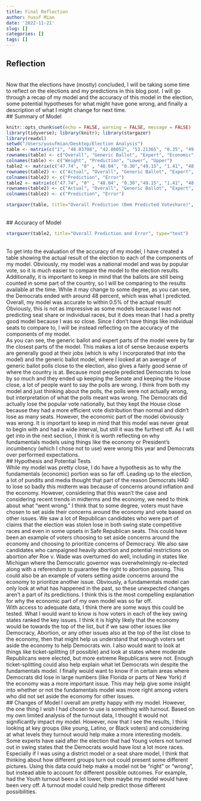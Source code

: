 ```yaml
---
title: Final Reflection
author: Yusuf Mian
date: '2022-11-21'
slug: []
categories: []
tags: []
---
```

## Reflection
<br>
Now that the elections have (mostly) concluded, I will be taking some time to reflect on the elections and my predictions in this blog post. I will go through a recap of my model and the accuracy of this model in the election, some potential hypotheses for what might have gone wrong, and finally a description of what I might change for next time.
<br>
## Summary of Model

```r
knitr::opts_chunk$set(echo = FALSE, warning = FALSE, message = FALSE)
library(tidyverse); library(knitr); library(stargazer)
library(readxl)
setwd("/Users/yusufmian/Desktop/Election Analysis")
table <- matrix(c("1", "48.03708", "42.86052", "53.21365", "0.35", "49.15375", "45.38579", "52.92172", "0.35", "48.80331", "42.38851", "55.21810", "0.2", "43.65825", "35.59525", "51.7215", "0.1",  "50.20460", "50.20460", "50.20460"), ncol=4, byrow=TRUE)
rownames(table) <- c("Overall", "Generic Ballot", "Expert", "Economic", "Cook PVI")
colnames(table) <- c("Weight", "Prediction", "Lower", "Upper")
table2 <- matrix(c("47.74", "0" , "48.04", "0.30","49.15", "1.41", "48.80", "1.06", "43.66", "4.08", "50.20", "2.46"), ncol=2, byrow=TRUE)
rownames(table2) <- c("Actual", "Overall", "Generic Ballot", "Expert", "Economic", "Cook PVI")
colnames(table2) <- c("Prediction", "Error")
table2 <- matrix(c("47.74", "0" , "48.04", "0.30","49.15", "1.41", "48.80", "1.06", "43.66", "4.08", "50.20", "2.46"), ncol=2, byrow=TRUE)
rownames(table2) <- c("Actual", "Overall", "Generic Ballot", "Expert", "Economic", "Cook PVI")
colnames(table2) <- c("Prediction", "Error")
```
```r
stargazer(table, title="Overall Prediction (Dem Predicted Voteshare)", type="text")
```
<br>
## Accuracy of Model


```r
stargazer(table2, title="Overall Prediction and Error", type="text")
```
<br>
To get into the evaluation of the accuracy of my model, I have created a table showing the actual result of the election to each of the components of my model. Obviously, my model was a national model and was by popular vote, so it is much easier to compare the model to the election results. Additionally, it is important to keep in mind that the ballots are still being counted in some part of the country, so I will be comparing to the results available at the time. While it may change to some degree, as you can see, the Democrats ended with around 48 percent, which was what I predicted. Overall, my model was accurate to within 0.5% of the actual result! Obviously, this is not as impressive as some models because I was not predicting seat share or individual races, but it does mean that I had a pretty good model because I was so close. Since I don't have things like individual seats to compare to, I will be instead reflecting on the accuracy of the components of my model.
<br>
As you can see, the generic ballot and expert parts of the model were by far the closest parts of the model. This makes a lot of sense because experts are generally good at their jobs (which is why I incorporated that into the model) and the generic ballot model, where I looked at an average of generic ballot polls close to the election, also gives a fairly good sense of where the country is at. Because most people predicted Democrats to lose by so much and they ended up keeping the Senate and keeping the House close, a lot of people want to say the polls are wrong. I think from both my model and just thinking about the polls, the polls were not actually wrong, but interpretation of what the polls meant was wrong. The Democrats did actually lose the popular vote nationally, but they kept the House close because they had a more efficient vote distribution than normal and didn't lose as many seats. However, the economic part of the model obviously was wrong. It is important to keep in mind that this model was never great to begin with and had a wide interval, but still it was the furthest off. As I will get into in the next section, I think it is worth reflecting on why fundamentals models using things like the economy or President's incumbency (which I chose not to use) were wrong this year and Democrats over performed expectations.
<br>
## Hypothesis and Potential Tests
<br>
While my model was pretty close, I do have a hypothesis as to why the fundamentals (economic) portion was so far off. Leading up to the election, a lot of pundits and media thought that part of the reason Democrats HAD to lose so badly this midterm was because of concerns around inflation and the economy. However, considering that this wasn't the case and considering recent trends in midterms and the economy, we need to think about what "went wrong." I think that to some degree, voters must have chosen to set aside their concerns around the economy and vote based on other issues. We saw a lot of Republican candidates who were part of claims that the election was stolen lose in both swing state competitive races and even in some upsets in Safe Republican seats. This could have been an example of voters choosing to set aside concerns around the economy and choosing to prioritize concerns of Democracy. We also saw candidates who campaigned heavily abortion and potential restrictions on abortion afer Roe v. Wade was overturned do well, including in states like Michigan where the Democratic governor was overwhelmingly re-elected along with a referendum to guarantee the right to abortion passing. This could also be an example of voters setting aside concerns around the economy to prioritize another issue. Obviously, a fundamentals model can only look at what has happened in the past, so these unexpected changes aren't a part of its predictions. I think this is the most compelling explanation for why the economic part of my own model was so far off.
<br>
With access to adequate data, I think there are some ways this could be tested. What I would want to know is how voters in each of the key swing states ranked the key issues. I think it is highly likely that the economy would be towards the top of the list, but if we saw other issues like Democracy, Abortion, or any other issues also at the top of the list close to the economy, then that might help us understand that enough voters set aside the economy to help Democrats win. I also would want to look at things like ticket-splitting (if possible) and look at states where moderate Republicans were elected, but more extreme Republicans were not. Enough ticket-splitting could also help explain what let Democrats win despite the fundamentals model. I finally would want to know if in certain areas where Democrats did lose in large numbers (like Florida or parts of New York) if the economy was a more important issue. This may help give some insight into whether or not the fundamentals model was more right among voters who did not set aside the economy for other issues.
<br>
## Changes of Model
I overall am pretty happy with my model. However, the one thing I wish I had chosen to use is something with turnout. Based on my own limited analysis of the turnout data, I thought it would not significantly impact my model. However, now that I see the results, I think looking at key groups (like young, Latino, or Black voters) and considering at what levels they turnout would help make a more interesting models. Some experts have said after the election that had Young voters not turned out in swing states that the Democrats would have lost a lot more races. Especially if I was using a district model or a seat share model, I think that thinking about how different groups turn out could present some different pictures. Using this data could help make a model not be "right" or "wrong", but instead able to account for different possible outcomes. For example, had the Youth turnout been a lot lower, then maybe my model would have been very off. A turnout model could help predict those different possibilities.